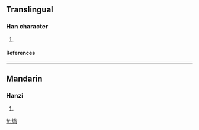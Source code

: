 ==Translingual==
===Han character===
{{Han char|rn=86|rad=火|as=09|sn=13|four=|canj=火月月口 (FBBR)}}
# {{defn|Han|sort=火09}}
====References====
{{Han ref|kx=0678.161|dkj=19251|hdz=32218.020|uh=7171|ud=29041}}

----
==Mandarin==
===Hanzi===
{{cmn-hanzi|pin=[[guā]] ([[gua1]])|wg=kua<sup>1</sup>}}
# {{defn|Mandarin}}

[[fr:煱]]